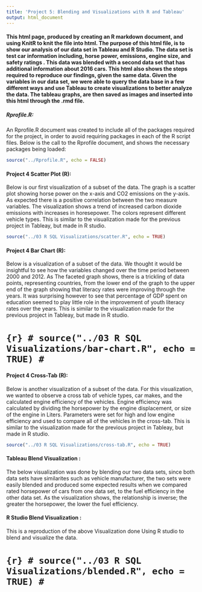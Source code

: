 ```yaml
---
title: 'Project 5: Blending and Visualizations with R and Tableau'
output: html_document
---  
```


#### This html page, produced by creating an R markdown document, and using KnitR to knit the file into html. The purpose of this html file, is to show our analysis of our data set in Tableau and R Studio. The data set is test car information including, horse power, emissions, engine size, and safety ratings . This data was blended with a second data set that has additional information about 2016 cars. This html also shows the steps required to reproduce our findings, given the same data. Given the variables in our data set, we were able to query the data base in a few different ways and use Tableau to create visualizations to better analyze the data. The tableau graphs, are then saved as images and inserted into this html through the .rmd file.

##### Rprofile.R:
An Rprofile.R document was created to include all of the packages required for the project, in order to avoid requiring packages in each of the R script files. Below is the call to the Rprofile document, and shows the necessary packages being loaded:


```r
source("../Rprofile.R", echo = FALSE)
```



#### Project 4 Scatter Plot (R):
Below is our first visualization of a subset of the data. The graph is a scatter plot showing horse power on the x-axis and CO2 emissions on the y-axis. As expected there is a positive correlation between the two measure variables. The visualization shows a trend of increased carbon dioxide emissions with increases in horesepower. The colors represent different vehicle types. This is similar to the visualization made for the previous project in Tableay, but made in R studio.

```r
source("../03 R SQL Visualizations/scatter.R", echo = TRUE)
```

#### Project 4 Bar Chart (R):
Below is a visualization of a subset of the data. We thought it would be insightful to see how the variables changed over the time period between 2000 and 2012. As The faceted graph shows, there is a trickling of data points, representing countries, from the lower end of the graph to the upper end of the graph showing that literacy rates were improving through the years. It was surprising however to see that percentage of GDP spent on education seemed to play little role in the improvement of youth literacy rates over the years. This is similar to the visualization made for the previous project in Tableay, but made in R studio.

# ```{r}
# source("../03 R SQL Visualizations/bar-chart.R", echo = TRUE)
# ```

#### Project 4 Cross-Tab (R):
Below is another visualization of a subset of the data. For this visualization, we wanted to observe a cross tab of vehicle types, car makes, and the calculated engine efficiency of the vehicles. Engine efficiency was calculated by dividing the horsepower by the engine displacement, or size of the engine in Liters. Parameters were set for high and low engine efficiency and used to compare all of the vehicles in the cross-tab. This is similar to the visualization made for the previous project in Tableay, but made in R studio.

```r
source("../03 R SQL Visualizations/cross-tab.R", echo = TRUE)
```


#### Tableau Blend Visualization :
The below visualization was done by blending our two data sets, since both data sets have similarites such as vehicle manufacturer, the two sets were easily blended and produced some expected results when we compared rated horsepower of cars from one data set, to the fuel efficiency in the other data set. As the visualization shows, the relationship is inverse; the greater the horsepower, the lower the fuel efficiency.


#### R Studio Blend Visualization :
This is a reproduction of the above Visualization done Using R studio to blend and visualize the data.

# ```{r}
# source("../03 R SQL Visualizations/blended.R", echo = TRUE)
# ```


